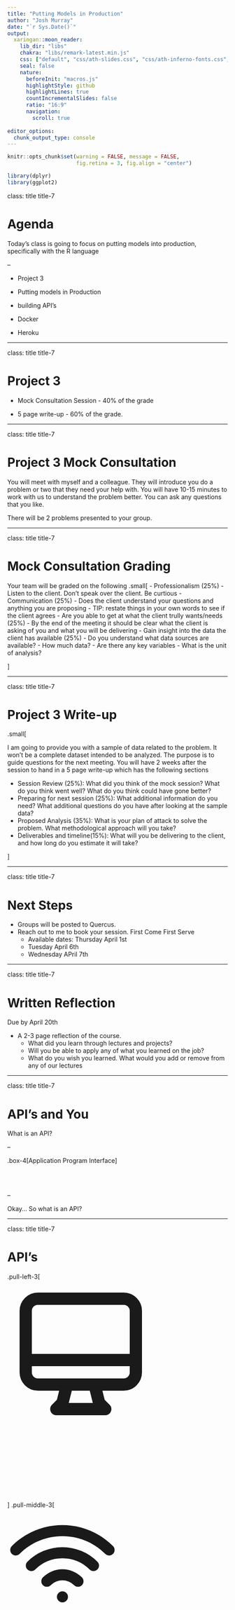 ```yaml
---
title: "Putting Models in Production"
author: "Josh Murray"
date: "`r Sys.Date()`"
output:
  xaringan::moon_reader:
    lib_dir: "libs"
    chakra: "libs/remark-latest.min.js"
    css: ["default", "css/ath-slides.css", "css/ath-inferno-fonts.css", "css/animate.css"]
    seal: false
    nature: 
      beforeInit: "macros.js"
      highlightStyle: github
      highlightLines: true
      countIncrementalSlides: false
      ratio: "16:9"
      navigation:
        scroll: true
        
editor_options: 
  chunk_output_type: console
---
```


```r
knitr::opts_chunk$set(warning = FALSE, message = FALSE, 
                      fig.retina = 3, fig.align = "center")
```

```r
library(dplyr)
library(ggplot2)
```


class: title title-7

# Agenda


Today's class is going to focus on putting 
models into production, specifically with the R language

--

- Project 3

- Putting models in Production 

- building API's

- Docker

- Heroku

---

class: title title-7

# Project 3

- Mock Consultation Session - 40% of the grade

- 5 page write-up - 60% of the grade. 



---

class: title title-7

# Project 3 Mock Consultation

You will meet with myself and a colleague. They will introduce you do a problem or two that they need your help with. You will have 10-15 minutes to work with us to understand the problem better. You can ask any questions that you like.

There will be 2 problems presented to your group. 

---

class: title title-7

# Mock Consultation Grading

Your team will be graded on the following
.small[
- Professionalism (25%)
  -Listen to the client. Don't speak over the client. Be curtious 
- Communication (25%)
  - Does the client understand your questions and anything you are proposing
  - TIP: restate things in your own words to see if the client agrees
- Are you able to get at what the client trully wants/needs (25%)
  - By the end of the meeting it should be clear what the client is asking of you and what you will be delivering
- Gain insight into the data the client has available (25%)
  - Do you understand what data sources are available?
  - How much data?
  - Are there any key variables
  - What is the unit of analysis?

]

---


class: title title-7

# Project 3 Write-up


.small[

I am going to provide you with a sample of data related to the problem. It won't be a complete dataset intended to be analyzed. The purpose is to guide questions for the next meeting. You will have 2 weeks after the session to hand in a 5 page write-up which has the following sections


- Session Review (25%): What did you think of the mock session? What do you think went well? What do you think could have gone better? 
- Preparing for next session (25%): What additional information do you need? What additional questions do you have after looking at the sample data? 
- Proposed Analysis (35%): What is your plan of attack to solve the problem. What methodological approach will you take?
- Deliverables and timeline(15%): What will you be delivering to the client, and how long do you estimate it will take?

]

---

class: title title-7

# Next Steps

- Groups will be posted to Quercus. 
- Reach out to me to book your session. First Come First Serve
  - Available dates: Thursday April 1st
  - Tuesday April 6th
  - Wednesday APril 7th

---

class: title title-7

# Written Reflection

Due by April 20th

- A 2-3 page reflection of the course. 
  - What did you learn through lectures and projects?
  - Will you be able to apply any of what you learned on the job?
  - What do you wish you learned. What would you add or remove
    from any of our lectures



---

class: title title-7

# API's and You 

What is an API?

--

.box-4[Application Program Interface]

<br>
<br>

--

Okay... So what is an API?

---

class: title title-7

# API's 

.pull-left-3[
<svg xmlns="http://www.w3.org/2000/svg" fill="none" viewBox="0 0 36 36" stroke="currentColor">
  <path stroke-linecap="round" stroke-linejoin="round" stroke-width="2" d="M9.75 17L9 20l-1 1h8l-1-1-.75-3M3 13h18M5 17h14a2 2 0 002-2V5a2 2 0 00-2-2H5a2 2 0 00-2 2v10a2 2 0 002 2z" />
</svg>
]
.pull-middle-3[
<svg xmlns="http://www.w3.org/2000/svg" viewBox="0 0 40 40" fill="currentColor">
  <path fill-rule="evenodd" d="M17.778 8.222c-4.296-4.296-11.26-4.296-15.556 0A1 1 0 01.808 6.808c5.076-5.077 13.308-5.077 18.384 0a1 1 0 01-1.414 1.414zM14.95 11.05a7 7 0 00-9.9 0 1 1 0 01-1.414-1.414 9 9 0 0112.728 0 1 1 0 01-1.414 1.414zM12.12 13.88a3 3 0 00-4.242 0 1 1 0 01-1.415-1.415 5 5 0 017.072 0 1 1 0 01-1.415 1.415zM9 16a1 1 0 011-1h.01a1 1 0 110 2H10a1 1 0 01-1-1z" clip-rule="evenodd" />
</svg>
]

.pull-right-3[
<svg xmlns="http://www.w3.org/2000/svg" fill="none" viewBox="0 0 36 36" stroke="currentColor">
  <path stroke-linecap="round" stroke-linejoin="round" stroke-width="2" d="M9.75 17L9 20l-1 1h8l-1-1-.75-3M3 13h18M5 17h14a2 2 0 002-2V5a2 2 0 00-2-2H5a2 2 0 00-2 2v10a2 2 0 002 2z" />
</svg>
]

A simple way to transfer information from one computer to another through the internet


---

class: title title-7

# API's

When we talk about API's we often mean RESTful API's

- RESTful APIs use HTTP protocol to communicate
- e.g. a web broswer

When you access a website, a request is made to the server, which in turn
responds with the HTML/css/images required to display the information you requested

.box-4[We want our API's to return predictions/data, not HTML]

---

class: title title-7

# API's

We've seen API's in this class before. Most notably in our web scraping class when we extracted local weather forecasts. Specifically, we

- Called the weather station API with our lat and long coordinates
- This returned a series of station IDs in our immediate vacinity
- We then sent a request to the weather forecast API using the toronto
  weather station ID
- This returned weather forecasts for the next 14 days. The data was in 
a JSON format

---

class: title title-7

# Example API usage

Call to weather Station API
```r
weather_stations <- httr::GET("https://www.theweathernetwork.com/ca/api/maps/regional/9/45.06216/-81.37759/42.26744/-77.49893")
```

Call to weather forecast API
```r
station_forecasts <- httr::GET("https://www.theweathernetwork.com/api/data/caon10824/cm/ci?ts=1552")
```


---

class: title title-7

# HTTP API's

We will be concerning ourselves with Hypertext Transfer Protocol (HTTP) APIs. With HTTP APIs, you define a set of endpoints that accept particular inputs. HTTP APIs have become the predominant language by which software communicates.

We can use the `plumber` package in R to create APIs. This allows people and applications (who may not even know what R is) to make use of our models and predictions.

---

class: title title-7

# Simple plumber example

.left-code[
```r
library(ggplot2)
data <- mtcars

mtcars %>% 
  ggplot(aes(wt, mpg)) + 
  geom_point() +
  geom_smooth(method="lm")
```
]
.plot-right[
```r
data <- mtcars

mtcars %>% 
  ggplot(aes(wt, mpg)) + 
  geom_point() +
  geom_smooth(method="lm")

```
]

---

class: title title-7

# Simple plumber example


We can create a simple model

```r
data <- mtcars

model <- lm(mpg ~ wt, data = data)
```

And pass a new value for prediction

```r
new_weight_value <- as.numeric(2.5)
prediction_dataframe <- data.frame(wt = new_weight_value)
predict(model, prediction_dataframe)
```


---

class: title title-7

# Simple plumber example

Right now if we want a different prediction from the model, we have to 
alter the code to have a different input value. We can instead create an API with `plumber` that uses a GET endpoint with a new input. Our endpoint must

1. Have access to the prediction model
2. have one parameter; the new weight value
3. convert the value to numeric
4. create a new data.frame to store this value. 
5. pass the data.frame and our model to the `predict()` function


---

class: title title-7

# Simple plumber example


.small[
```r
# make the model
data <- mtcars

model <- lm(mpg ~ wt, data = data)

#* @get /predict_mpg
get_predict_length <- function(weight){
    # convert the input to a number
    wt <- as.numeric(weight)
    # create the prediction data frame
    input_data <- data.frame(wt=as.numeric(wt))
    # create the prediction
    predict(model,input_data)
}
```
]

---

class: title title-7

# Simple plumber example

Now we can use plumber have our R code to accept HTTP requests and run 
our R code. For that we must

1. install plumber: `install.packages('plumber')`
2. import plumber: `library(plumber)`
3. show plumber our endpoints: `api <- plumb('rest_controller.R')`
4. Start the API service on port 80: `api$run(port=80, host="0.0.0.0")`
5. point the browser to the correct endpoint


---

class: middle section-title-7

# Demonstrate Simple Example


---

class:title title-7

# Serializers

When we send a response from R to an API client, we have
to "serialize" the object into some format that the client can
understand.

.pull-left[
.box-1[.csv]

.box-2[JSON]

.box-3[png image]

.box-4[HTML]
]
.pull-right[
.box-1[yaml]

.box-2[pdf]

.box-3[jpeg image]

.box-4[HTML widgets]
]


---

class: title title-7

# Endpoints

Endpoints are the terminal step in the process of serving a request.

- `@get`
- `@put`
- `@post`
- `@delete`
- `@head`

---

class:title title-7

# Endpoints

An endpoint can have multiple verbs

```r

#* @get /cars
#* @post /cars
#* @put /cars
function(){
  ...
}
```


---

class: section-title-7 middle

# Serializer Tutorial

---

class: section-title-7 middle

# Deployment




---

class:title title-7

# Hosting Options

We've created a working API and it is currently running on our local computer.

This is great for local development, but not great for sharing. 

If we want others to use our work, we need to host our API somehwere.

--
.large[
.box-7[Okay, where?]
]


---

class: title title-7

# Hosting Options

.small[
- [RStudio Connect](https://rstudio.com/products/connect/)
  - an enterprise publishing platform from RStudio. Deploy APIs at
  the push of a button. But you gotta pay for the priviledge 
- [DigitalOcean](https://www.digitalocean.com/?refcode=add0b50f54c4&utm_campaign=Referral_Invite&utm_medium=Referral_Program&utm_source=CopyPaste)
  - An easy-to-use Cloud Computing provider. Can easily spin up machines at a low cost (a few dollars a month)
- [Amazon Web Service](http://aws.amazon.com/)
  - Lots of control on the specs of machines you spin up. Can be quite intimidating to new users. Can use free tiers for a year
- [Docker](https://www.docker.com/)
  - Build containers on top of Linux. Can be deployed to any of the services above, or on local machine
- [Heroku](www.heroku.com)
  - Platform as a service. Very straightforward to deploy, and has a good free tier.
]

---

class: title title-7

# Hosting Options


.large[
.box-7[We will use Heroku and Docker]
]

---

class: title title-7

# What is docker?

Docker was created to make it easier to create, deploy, and run applications by using containers.

Containers are light weight virtual machines, in that they don't require
an entire operating system. They share resources with the host system they are installed on.

With docker, you make a single document (a `Dockerfile`) that specifies how to set up the computer you want to run your application on.

---

class: title title-7

# Containers and Images

You may hear the terms Docker Image and Docker Container.

A `Docker Image` is like a shapshot of a computer in an instant in time. e.g. Linux Ubuntu 16.04 with such and such software.

A `Docker container` is an instance of an image. That is, taking an image and running it.


---

class: title title-7

# Docker 

Docker is great. Not too hard to get up and running. To get started:

- [Download and install Docker Hub](https://www.docker.com/products/docker-desktop)
  - Note that you will require administrative rights on your computer
- Create a Dockerfile which will:
  - Start a computer with Linux
  - Install R and our required libraries on the computer
  - Transfer our R scripts to the computer
  
  
---

class:title title-7

# Rocker

A lot of people use Docker and make the useful images available for download. 

[The Rocker Project](https://github.com/rocker-org/rocker) provides a series
of ready made R Linux images. 

- `r-ver` (for specific versions of R, up to 3.6)
- `r-base` for the current version of R
- `shiny` for an image with shiny server
- `tidyverse` for an image with the tidyverse already installed
- `rstudio` for an image with Rstudio server installed


---

class:title title-7

# PaaS vs IaaS

A PaaS is an opinionated hosting option that handles much of
the initial configuration and scaling needed for a website. Popular

An IaaS by contrast provides total flexibility is typically cheaper, but it requires a high
degree of knowledge and effort to properly set up

- PaaS examples: AWS Elastic Beanstalk, `Heroku`, Windows Azure (mostly used as PaaS), Force.com, OpenShift, Apache Stratos, Magento Commerce Cloud.

- IaaS examples: AWS EC2, Rackspace, Google Compute Engine (GCE), Digital Ocean, Magento 1 Enterprise Edition*


---

class:title title-7

# Heroku

.left-code[
Heroku is a mature PaaS with a good community and free tier. There are plenty of add on options like: e.g. databases, email services, etc...
]

.right-plot[
![](heroku.png)
]

---

class:title title-7

# Heroku

Steps in creating a Heroku app

1. Navigate to the root folder of the project
2. Create a new app (i.e. heroku create some-app-name)
3. Push container to Heroku heroku container:push web -a some-app-name . If the container hasn’t been built yet, this will automatically build it.
4. Release container with heroku container:release web --app some-app-name


---

class: section-title-7 middle

# Demo

---

class: title title-7

# So now what?

<br>
<br>
<br>
Congratulations, the model is in production. So now what?


---

class: title title-7

# Time to monitor

You will need to closely monitor your inputs and outputs


- Do your model predictions in production match what you 
saw during model training and testing?
  - plot statistics over time (e.g. quantiles and variances)
- Do the same with your model inputs
  - Sample statistics over time.
- Set up regular meetings to look at these things
- We've found it helpful to set up a dashboard with plots and tables
  - Good news: It's a lot of work the first time, but the code can be reused





